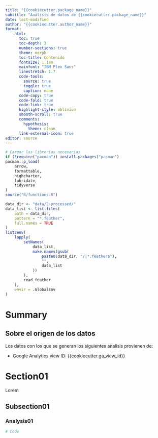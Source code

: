 ```yaml
---
title: "{{cookiecutter.package_name}}"
subtitle: "Análisis de datos de {{cookiecutter.package_name}}"
date: last-modified
author: "{{cookiecutter.author_name}}"
format:
    html:
      toc: true
      toc-depth: 3
      number-sections: true
      theme: morph
      toc-title: Contenido
      fontsize: 1.1em
      mainfont: "IBM Plex Sans"
      linestretch: 1.7
      code-tools:
        source: true
        toggle: true
        caption: none
      code-copy: true
      code-fold: true
      code-link: true
      highlight-style: oblivion
      smooth-scroll: true
      comments:
        hypothesis: 
          theme: clean
      link-external-icon: true
editor: source
---
```

```r
# Cargar las librerías necesarias
if (!require("pacman")) install.packages("pacman")
pacman::p_load(
    arrow,
    formattable,
    highcharter,
    lubridate,
    tidyverse
)
source("R/functions.R")
```

```r
data_dir <- "data/2-processed/"
data_list <- list.files(
    path = data_dir,
    pattern = "*.feather",
    full.names = TRUE
)
list2env(
    lapply(
        setNames(
            data_list,
            make.names(gsub(
                paste0(data_dir, "/|*.feather$"),
                "",
                data_list
            ))
        ),
        read_feather
    ),
    envir = .GlobalEnv
)
```

# Summary

::: {.callout-caution collapse="true"}
## Sobre el origen de los datos

Los datos con los que se generan los siguientes analisis provienen de:

-   Google Analytics view ID: {{cookiecutter.ga_view_id}}
:::

# Section01

Lorem

## Subsection01

### Analysis01


```r
# Code

```
